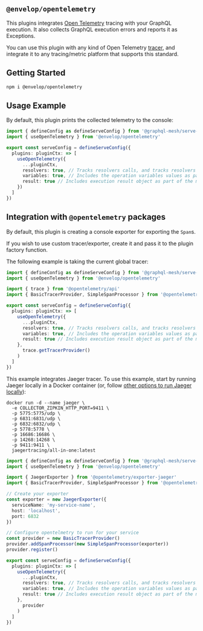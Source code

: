 ## `@envelop/opentelemetry`

This plugins integrates [Open Telemetry](https://opentelemetry.io/) tracing with your GraphQL
execution. It also collects GraphQL execution errors and reports it as Exceptions.

You can use this plugin with any kind of Open Telemetry
[tracer](https://github.com/open-telemetry/opentelemetry-specification/blob/main/specification/trace/api.md#tracer),
and integrate it to any tracing/metric platform that supports this standard.

## Getting Started

```sh npm2yarn
npm i @envelop/opentelemetry
```

## Usage Example

By default, this plugin prints the collected telemetry to the console:

```ts filename="mesh.config.ts"
import { defineConfig as defineServeConfig } from '@graphql-mesh/serve-cli'
import { useOpenTelemetry } from '@envelop/opentelemetry'

export const serveConfig = defineServeConfig({
  plugins: pluginCtx: => [
    useOpenTelemetry({
      ...pluginCtx,
      resolvers: true, // Tracks resolvers calls, and tracks resolvers thrown errors
      variables: true, // Includes the operation variables values as part of the metadata collected
      result: true // Includes execution result object as part of the metadata collected
    })
  ]
})
```

## Integration with `@opentelemetry` packages

By default, this plugin is creating a console exporter for exporting the `Span`s.

If you wish to use custom tracer/exporter, create it and pass it to the plugin factory function.

The following example is taking the current global tracer:

```ts filename="mesh.config.ts"
import { defineConfig as defineServeConfig } from '@graphql-mesh/serve-cli'
import { useOpenTelemetry } from '@envelop/opentelemetry'

import { trace } from '@opentelemetry/api'
import { BasicTracerProvider, SimpleSpanProcessor } from '@opentelemetry/sdk-trace-base'

export const serveConfig = defineServeConfig({
  plugins: pluginCtx: => [
    useOpenTelemetry({
      ...pluginCtx,
      resolvers: true, // Tracks resolvers calls, and tracks resolvers thrown errors
      variables: true, // Includes the operation variables values as part of the metadata collected
      result: true // Includes execution result object as part of the metadata collected
    },
      trace.getTracerProvider()
    )
  ]
})
```

This example integrates Jaeger tracer. To use this example, start by running Jaeger locally in a
Docker container (or, follow
[other options to run Jaeger locally](https://www.npmjs.com/package/@opentelemetry/exporter-jaeger#prerequisites)):

```
docker run -d --name jaeger \
  -e COLLECTOR_ZIPKIN_HTTP_PORT=9411 \
  -p 5775:5775/udp \
  -p 6831:6831/udp \
  -p 6832:6832/udp \
  -p 5778:5778 \
  -p 16686:16686 \
  -p 14268:14268 \
  -p 9411:9411 \
  jaegertracing/all-in-one:latest
```

```ts filename="mesh.config.ts"
import { defineConfig as defineServeConfig } from '@graphql-mesh/serve-cli'
import { useOpenTelemetry } from '@envelop/opentelemetry'

import { JaegerExporter } from '@opentelemetry/exporter-jaeger'
import { BasicTracerProvider, SimpleSpanProcessor } from '@opentelemetry/sdk-trace-base'

// Create your exporter
const exporter = new JaegerExporter({
  serviceName: 'my-service-name',
  host: 'localhost',
  port: 6832
})

// Configure opentelmetry to run for your service
const provider = new BasicTracerProvider()
provider.addSpanProcessor(new SimpleSpanProcessor(exporter))
provider.register()

export const serveConfig = defineServeConfig({
  plugins: pluginCtx: => [
    useOpenTelemetry({
      ...pluginCtx,
      resolvers: true, // Tracks resolvers calls, and tracks resolvers thrown errors
      variables: true, // Includes the operation variables values as part of the metadata collected
      result: true // Includes execution result object as part of the metadata collected
    },
      provider
    )
  ]
})
```
